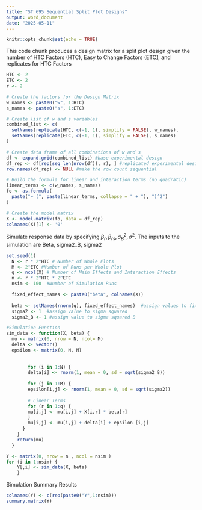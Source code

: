 ---
title: "ST 695 Sequential Split Plot Designs"
output: word_document
date: "2025-05-11"
---

```{r setup, include=FALSE}
knitr::opts_chunk$set(echo = TRUE)
```

This code chunk produces a design matrix for a split plot design given the number of HTC Factors (HTC), Easy to Change Factors (ETC), and replicates for HTC Factors 
```{r }

HTC <- 2
ETC <- 2
r <- 2

# Create the factors for the Design Matrix
w_names <- paste0("w", 1:HTC)
s_names <- paste0("s", 1:ETC)

# Create list of w and s variables
combined_list <- c(
  setNames(replicate(HTC, c(-1, 1), simplify = FALSE), w_names),
  setNames(replicate(ETC, c(-1, 1), simplify = FALSE), s_names)
)

# Create data frame of all combinations of w and s
df <- expand.grid(combined_list) #base experimental design
df_rep <- df[rep(seq_len(nrow(df)), r), ] #replicated experimental design
row.names(df_rep) <- NULL #make the row count sequential

# Build the formula for linear and interaction terms (no quadratic)
linear_terms <- c(w_names, s_names)
fo <- as.formula(
  paste("~ (", paste(linear_terms, collapse = " + "), ")^2")
)

# Create the model matrix
X <- model.matrix(fo, data = df_rep)
colnames(X)[1] <- '0'

```


Simulate response data by specifying $\beta_r, \beta_{rs}, \sigma^2_B, \sigma^2$.
The inputs to the simulation are Beta, sigma2_B, sigma2
```{r}

set.seed(1)
  N <- r * 2^HTC # Number of Whole Plots
  M <- 2^ETC #Number of Runs per Whole Plot
  q <- ncol(X) # Number of Main Effects and Interaction Effects
  n <- r * 2^HTC * 2^ETC
  nsim <- 100  #Number of Simulation Runs

  fixed_effect_names <- paste0("beta", colnames(X))
  
  beta <- setNames(rnorm(q), fixed_effect_names)  #assign values to fixed effect names
  sigma2 <- 1  #assign value to sigma squared
  sigma2_B <- 1 #assign value to sigma squared B

#Simulation Function  
sim_data <- function(X, beta) {
  mu <- matrix(0, nrow = N, ncol= M)
  delta <- vector()
  epsilon <- matrix(0, N, M)
  
      
        for (i in 1:N) {
        delta[i] <- rnorm(1, mean = 0, sd = sqrt(sigma2_B))
        
        for (j in 1:M) { 
        epsilon[i,j] <- rnorm(1, mean = 0, sd = sqrt(sigma2))
        
        # Linear Terms
        for (r in 1:q) {
        mu[i,j] <- mu[i,j] + X[i,r] * beta[r] 
        }
        mu[i,j] <- mu[i,j] + delta[i] + epsilon [i,j]
      }
    }
    return(mu)
  }

Y <- matrix(0, nrow = n , ncol = nsim )
for (i in 1:nsim) {
    Y[,i] <- sim_data(X, beta)
    }

```

Simulation Summary Results
```{r}

colnames(Y) <- c(rep(paste0("Y",1:nsim)))
summary.matrix(Y)


```